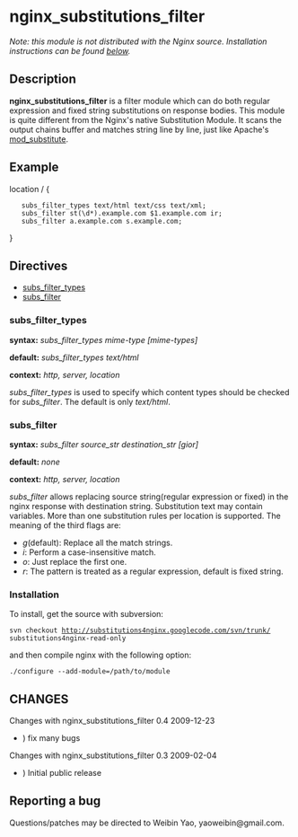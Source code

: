 = nginx_substitutions_filter =

''Note: this module is not distributed with the Nginx source. Installation instructions can be found [[#Installation|below]].''

== Description ==

'''nginx_substitutions_filter''' is a filter module which can do both regular expression and fixed string substitutions on response bodies. This module is quite different from the Nginx's native Substitution Module. It scans the output chains buffer and matches string line by line, just like Apache's [http://httpd.apache.org/docs/trunk/mod/mod_substitute.html mod_substitute].

== Example ==

<geshi lang="nginx">
location / {

    subs_filter_types text/html text/css text/xml;
    subs_filter st(\d*).example.com $1.example.com ir;
    subs_filter a.example.com s.example.com;

}
</geshi>

== Directives ==

* [[#subs_filter_types|subs_filter_types]]
* [[#subs_filter|subs_filter]]

=== subs_filter_types ===

'''syntax:''' ''subs_filter_types mime-type [mime-types] ''

'''default:''' ''subs_filter_types text/html''

'''context:''' ''http, server, location''

''subs_filter_types'' is used to specify which content types should be checked for ''subs_filter''. The default is only ''text/html''.

=== subs_filter ===

'''syntax:''' ''subs_filter source_str destination_str [gior] ''

'''default:''' ''none''

'''context:''' ''http, server, location''

''subs_filter'' allows replacing source string(regular expression or fixed) in the nginx response with destination string. Substitution text may contain variables. More than one substitution rules per location is supported. The meaning of the third flags are:
* ''g''(default): Replace all the match strings.
* ''i'': Perform a case-insensitive match.
* ''o'': Just replace the first one.
* ''r'': The pattern is treated as a regular expression, default is fixed string.

=== Installation ===

To install, get the source with subversion:

<code>
svn checkout http://substitutions4nginx.googlecode.com/svn/trunk/ substitutions4nginx-read-only
</code>

and then compile nginx with the following option:

<code>
./configure --add-module=/path/to/module
</code>

== CHANGES ==

Changes with nginx_substitutions_filter 0.4                                       2009-12-23

*) fix many bugs

Changes with nginx_substitutions_filter 0.3                                       2009-02-04

*) Initial public release

== Reporting a bug ==

Questions/patches may be directed to Weibin Yao, yaoweibin@gmail.com.

